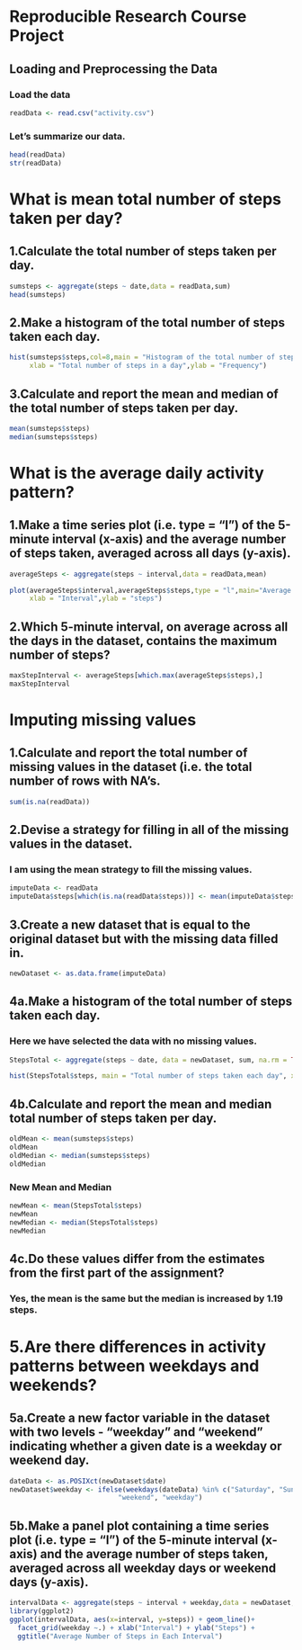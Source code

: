 # Reproducible Research Course Project

## Loading and Preprocessing the Data

### Load the data
```{r}
readData <- read.csv("activity.csv")
```
### Let's summarize our data.
```{r}
head(readData)
str(readData)
```
# What is mean total number of steps taken per day?

## 1.Calculate the total number of steps taken per day.
```{r}
sumsteps <- aggregate(steps ~ date,data = readData,sum)
head(sumsteps)
```
## 2.Make a histogram of the total number of steps taken each day.
```{r}
hist(sumsteps$steps,col=8,main = "Histogram of the total number of steps taken each day",
     xlab = "Total number of steps in a day",ylab = "Frequency")
```





## 3.Calculate and report the mean and median of the total number of steps taken per day.

```{r}
mean(sumsteps$steps)  
median(sumsteps$steps)

```
# What is the average daily activity pattern?

## 1.Make a time series plot (i.e. type = "l") of the 5-minute interval (x-axis) and the average number of steps taken, averaged across all days (y-axis).

```{r}
averageSteps <- aggregate(steps ~ interval,data = readData,mean)

plot(averageSteps$interval,averageSteps$steps,type = "l",main="Average number of steps taken",
     xlab = "Interval",ylab = "steps")

```




## 2.Which 5-minute interval, on average across all the days in the dataset, contains the maximum number of steps?

```{r}
maxStepInterval <- averageSteps[which.max(averageSteps$steps),]
maxStepInterval

```
# Imputing missing values

## 1.Calculate and report the total number of missing values in the dataset (i.e. the total number of rows with NA's.
```{r}
sum(is.na(readData))

```
## 2.Devise a strategy for filling in all of the missing values in the dataset.
### I am using the mean strategy to fill the missing values.
```{r}
imputeData <- readData
imputeData$steps[which(is.na(readData$steps))] <- mean(imputeData$steps,na.rm = TRUE)

```
## 3.Create a new dataset that is equal to the original dataset but with the missing data filled in.
```{r}
newDataset <- as.data.frame(imputeData)
```


## 4a.Make a histogram of the total number of steps taken each day.
### Here we have selected the data with no missing values.
```{r}
StepsTotal <- aggregate(steps ~ date, data = newDataset, sum, na.rm = TRUE)

hist(StepsTotal$steps, main = "Total number of steps taken each day", xlab = "day",col = 8)

```



## 4b.Calculate and report the mean and median total number of steps taken per day.
```{r}
oldMean <- mean(sumsteps$steps)
oldMean
oldMedian <- median(sumsteps$steps)
oldMedian
```
### New Mean and Median
```{r}
newMean <- mean(StepsTotal$steps)
newMean
newMedian <- median(StepsTotal$steps)
newMedian
```
## 4c.Do these values differ from the estimates from the first part of the assignment? 
### Yes, the mean is the same but the median is increased by 1.19 steps.


# 5.Are there differences in activity patterns between weekdays and weekends?
## 5a.Create a new factor variable in the dataset with two levels - "weekday" and "weekend" indicating whether a given date is a weekday or weekend day.
```{r}
dateData <- as.POSIXct(newDataset$date)
newDataset$weekday <- ifelse(weekdays(dateData) %in% c("Saturday", "Sunday"), 
                           "weekend", "weekday")

```
## 5b.Make a panel plot containing a time series plot (i.e. type = "l") of the 5-minute interval (x-axis) and the average number of steps taken, averaged across all weekday days or weekend days (y-axis). 
```{r}
intervalData <- aggregate(steps ~ interval + weekday,data = newDataset,mean)
library(ggplot2)
ggplot(intervalData, aes(x=interval, y=steps)) + geom_line()+
  facet_grid(weekday ~.) + xlab("Interval") + ylab("Steps") +
  ggtitle("Average Number of Steps in Each Interval")

```



